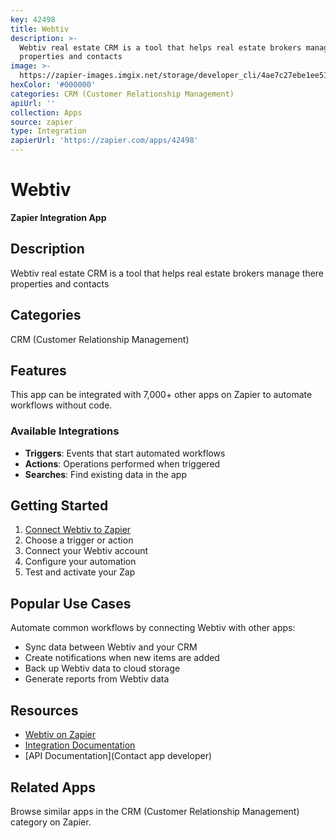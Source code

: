 ```yaml
---
key: 42498
title: Webtiv
description: >-
  Webtiv real estate CRM is a tool that helps real estate brokers manage there
  properties and contacts
image: >-
  https://zapier-images.imgix.net/storage/developer_cli/4ae7c27ebe1ee51fa35ef6887f8e08da.png?auto=format%2Ccompress&ixlib=python-3.0.0&q=50
hexColor: '#000000'
categories: CRM (Customer Relationship Management)
apiUrl: ''
collection: Apps
source: zapier
type: Integration
zapierUrl: 'https://zapier.com/apps/42498'
---
```

# Webtiv

**Zapier Integration App**

## Description

Webtiv real estate CRM is a tool that helps real estate brokers manage there properties and contacts

## Categories

CRM (Customer Relationship Management)

## Features

This app can be integrated with 7,000+ other apps on Zapier to automate workflows without code.

### Available Integrations

- **Triggers**: Events that start automated workflows
- **Actions**: Operations performed when triggered
- **Searches**: Find existing data in the app

## Getting Started

1. [Connect Webtiv to Zapier](https://zapier.com/apps/42498)
2. Choose a trigger or action
3. Connect your Webtiv account
4. Configure your automation
5. Test and activate your Zap

## Popular Use Cases

Automate common workflows by connecting Webtiv with other apps:

- Sync data between Webtiv and your CRM
- Create notifications when new items are added
- Back up Webtiv data to cloud storage
- Generate reports from Webtiv data

## Resources

- [Webtiv on Zapier](https://zapier.com/apps/42498)
- [Integration Documentation](https://zapier.com/apps/42498/integrations)
- [API Documentation](Contact app developer)

## Related Apps

Browse similar apps in the CRM (Customer Relationship Management) category on Zapier.
